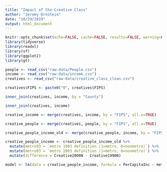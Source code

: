 ```yaml
---
title: "Impact of the Creative Class"
author: "Jeremy Ornstein"
date: "10/29/2019"
output: html_document
---
```


```r
knitr::opts_chunk$set(echo=FALSE, cache=FALSE, results=FALSE, warning=FALSE, comment=FALSE, message = FALSE)
library(tidyverse)
library(readxl)
library(sf)
library(ggplot2)
library(gt)

```

```r
people <- read_csv("raw-data/People.csv")
income <- read_csv("raw-data/income.csv")
creatives <- read_csv("raw-data/creative_class_clean.csv")

creatives$FIPS <- paste0("0", creatives$FIPS)

inner_join(creatives, income, by = "County")

inner_join(creatives, income)

creative_income <- merge(creatives, income, by = "FIPS", all.x=TRUE)

creative_people <- merge(creatives, people, by = "FIPS", all.x=TRUE)

creative_people_income_old <- merge(creative_people, income, by = "FIPS", all.x=TRUE)

creative_people_income <- creative_people_income_old %>% 
  mutate(metro93 = `metro 1993 definition (1=metro, 0=nonmetro)`) %>% 
  mutate(metro03 = `metro 2003 definition (1=metro, 0=nonmetro)`) %>%
  mutate(difference = Creative2000N - Creative1990N)

model <- lm(data = creative_people_income, formula = PerCapitaInc ~ metro03 + Creative2000S + Pop)



```

